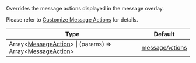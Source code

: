 Overrides the message actions displayed in the message overlay.

Please refer to [Customize Message Actions](../../../../guides/message_actions_customization.mdx) for details.

| Type | Default |
| - | - |
| Array<[MessageAction](../../../../object-types/message_action.mdx)> \| (params) => Array<[MessageAction](../../../../object-types/message_action.mdx)> | [messageActions](https://github.com/GetStream/stream-chat-react-native/blob/master/src/components/Message/utils/messageActions.ts) |
